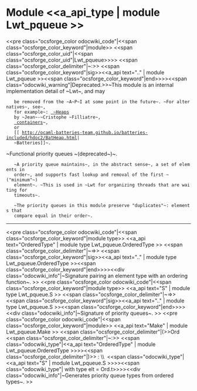 =Module <<a_api_type | module Lwt_pqueue >> =
<<pre class="ocsforge_color odocwiki_code"|<<span class="ocsforge_color_keyword"|module>> <<span class="ocsforge_color_uid"|<<span class="ocsforge_color_uid"|Lwt_pqueue>>>> <<span class="ocsforge_color_delimiter"|~:>> <<span class="ocsforge_color_keyword"|sig>><<a_api text=".." | module Lwt_pqueue >><<span class="ocsforge_color_keyword"|end>>>><<span class="odocwiki_warning"|Deprecated.>>~This module is an internal implementation detail of ~Lwt~, and may
    be removed from the ~A~P~I at some point in the future~. ~For alternatives~, see~,
    for example~: [[ https://www.lri.fr/~filliatr/software.en.html#heap| ~Heaps]]
    by ~Jean~-~Cristophe ~Filliatre~,
    [[ http://cedeela.fr/~simon/software/containers/CCHeap.html| containers]]~,
    or
    [[ http://ocaml-batteries-team.github.io/batteries-included/hdoc2/BatHeap.html|
    ~Batteries]]~.
~Functional priority queues ~(deprecated~)~.


    ~A priority queue maintains~, in the abstract sense~, a set of elements in
    order~, and supports fast lookup and removal of the first ~("minimum"~)
    element~. ~This is used in ~Lwt for organizing threads that are waiting for
    timeouts~.


    ~The priority queues in this module preserve "duplicates"~: elements that
    compare equal in their order~.

----
<<pre class="ocsforge_color odocwiki_code"|<<span class="ocsforge_color_keyword"|module type>> <<a_api text="OrderedType" | module type Lwt_pqueue.OrderedType >> <<span class="ocsforge_color_delimiter"|~=>> <<span class="ocsforge_color_keyword"|sig>><<a_api text=".." | module type Lwt_pqueue.OrderedType >><<span class="ocsforge_color_keyword"|end>>>><<div class="odocwiki_info"|~Signature pairing an element type with an ordering function~.
>>
<<pre class="ocsforge_color odocwiki_code"|<<span class="ocsforge_color_keyword"|module type>> <<a_api text="S" | module type Lwt_pqueue.S >> <<span class="ocsforge_color_delimiter"|~=>> <<span class="ocsforge_color_keyword"|sig>><<a_api text=".." | module type Lwt_pqueue.S >><<span class="ocsforge_color_keyword"|end>>>><<div class="odocwiki_info"|~Signature of priority queues~.
>>
<<pre class="ocsforge_color odocwiki_code"|<<span class="ocsforge_color_keyword"|module>> <<a_api text="Make" | module Lwt_pqueue.Make >> <<span class="ocsforge_color_delimiter"|(>>Ord <<span class="ocsforge_color_delimiter"|~:>> <<span class="odocwiki_type"|<<a_api text="OrderedType" | module Lwt_pqueue.OrderedType >>>><<span class="ocsforge_color_delimiter"|)>> : \\  <<span class="odocwiki_type"|<<a_api text="S" | module Lwt_pqueue.S >>>><<span class="odocwiki_type"|  with type elt = Ord.t>>>><<div class="odocwiki_info"|~Generates priority queue types from ordered types~.
>>
